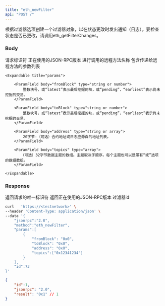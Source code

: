 ```yaml
---
title: "eth_newFilter"
api: "POST /"
---
```


根据过滤器选项创建一个过滤器对象，以在状态更改时发出通知（日志）。要检查状态是否已更改，请调用eth_getFilterChanges。
### Body

<ParamField body="id" type="number" placeholder="1">
  请求标识符
</ParamField>

<ParamField body="jsonrpc" type="string" placeholder="2.0">
  正在使用的JSON-RPC版本
</ParamField>

<ParamField body="method" type="string" placeholder="eth_newFilter">
  进行调用的远程方法名称
</ParamField>


<ParamField body="params" type="array">
    包含传递给远程方法的参数列表

    <Expandable title="params">

        <ParamField body="fromBlock" type="string or number">
            整数块号，或“latest”表示最后挖掘的块，或“pending”，“earliest”表示尚未挖掘的交易。
        </ParamField>

        <ParamField body="toBlock" type="string or number">
            整数块号，或“latest”表示最后挖掘的块，或“pending”，“earliest”表示尚未挖掘的交易。
        </ParamField>

        <ParamField body="address" type="string or array">
            20字节-（可选）合约地址或日志应源自的地址列表。
        </ParamField>

        <ParamField body="topics" type="array">
           （可选）32字节数据主题的数组。主题取决于顺序。每个主题也可以是带有“或”选项的数据数组。
        </ParamField>

    </Expandable>

</ParamField>

### Response

<ResponseField name="id" type="number">
    返回请求的唯一标识符
</ResponseField>

<ResponseField name="jsonrpc" type="string">
    返回正在使用的JSON-RPC版本
</ResponseField>

<ResponseField name="filterId" type="string">
    过滤器id
</ResponseField>    

<RequestExample>

```bash Example Request
curl   'https://<testnetwork>' \
--header 'Content-Type: application/json' \
--data '{
    "jsonrpc":"2.0",
    "method":"eth_newFilter",
    "params":[
        {
            "fromBlock": "0x0",
            "toBlock": "0x0",
            "address": "0x0",
            "topics":["0x12341234"]
        }
    ],
    "id":73
}'
```

</RequestExample>

<ResponseExample>

```json Response
{
    "id":1,
    "jsonrpc": "2.0",
    "result": "0x1" // 1
}
```

</ResponseExample>
